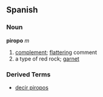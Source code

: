 == Spanish ==
=== Noun ===
'''piropo''' ''m''
# [[complement]]; [[flattering]] comment
# a type of red rock; [[garnet]]

=== Derived Terms ===
*[[decir piropos]]